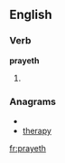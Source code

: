 ==English==

===Verb===
'''prayeth'''

# {{Archaic}} {{third-person singular of|[[pray]]}}

===Anagrams===
* {{alphagram|aehprty}}
* [[therapy#English|therapy]]

[[fr:prayeth]]